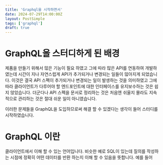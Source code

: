 ```yaml
---
title: 'Graphql을 시작하면서'
date: 2024-07-29T14:00:00Z
layout: PostSimple
tags: ['graphql']
draft: true
---
```


# GraphQL을 스터디하게 된 배경

제품을 만들기 위해서 많은 기능이 필요 하였고 그에 따라 많은 API를 연동하여 개발하였는데 시간이 지나 자연스럽게 API가 추가되거나 변경되는 일들이 많아지게 되었습니다.
이것은 결국 API 스펙이 추가되거나 변경되는 일이 발생하는 것을 의미하였고 그에 따라 클라이언트가 다루어야 할 엔드포인트에 대한 인터페이스를 유지보수하는 것은 쉽지 않았습니다.
더군다나 API 스펙을 문서로 정리하는 것은 처음엔 쉬울지 몰라도 지속적으로 관리하는 것은 절대 쉬운 일이 아니였습니다.

이러한 문제들을 GraphQL을 도입하므로써 해결 할 수 있겠다는 생각이 들어 스터디를 시작하였습니다.

# GraphQL 이란

클라이언트에서 이해 할 수 있는 언어입니다. 비슷한 예로 SQL이 있는데 질의를 작성하는 시점에 정확히 어떤 데이터를 반환 하는지 이해 할 수 있음을 뜻합니다.
예를 들어
